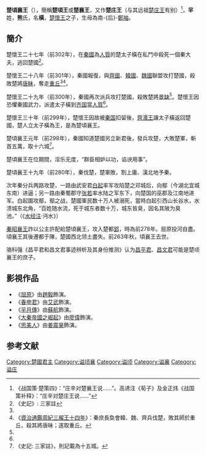 {{先秦人物信息框
|名称=楚頃襄王
|图像=
|图说=
|别称=
|姓=[[芈姓|芈姓]]
|氏=[[熊氏|熊氏]]
|名=横
|字=
|別名=
|别字=
|时代=
|国家=
|身份=
|官位=
|爵位=
|谥号=
|出生日期=前329年
|出生地点=
|逝世日期=前263年
|逝世地点=
|在位年代=前298年—前263年
|父=[[楚怀王|楚怀王]]
|嫡母=
|母=[[鄭袖|鄭袖]]
|正妻=
|妾=
|夫=
|子女=[[楚考烈王|楚考烈王]]
|太子=[[楚考烈王|太子完]]
|都城=
|居所=
|墓葬=
|学派=
|著作=
}}
'''楚頃襄王'''（{{bd|前329年||前263年||catIdx=X}}），簡稱'''楚頃王'''或'''楚襄王'''，又作'''楚庄王'''（与其远祖[[楚庄王|楚庄王]]有别）<ref>《战国策·楚策四》：“庄辛对楚襄王说……”。高诱注《荀子》及金正炜《战国策补释》：“庄辛对楚庄王说……”</ref>，'''羋'''姓，'''熊'''氏，名'''橫'''，[[楚懷王|楚懷王]]之子，生母為南-{后}-[[鄭袖|鄭袖]]。

==簡介==
楚懷王二十七年（前302年），在[[秦國|秦國]]為[[人質|人質]]的楚太子橫在私鬥中殺死一個秦大夫，逃回楚國<ref name="#1">《史記》: 三家註</ref>。

楚懷王二十八年（前301年），秦國報復，與[[齊國|齊國]]、[[韓國|韓國]]、[[魏国_(战国)|魏國]]聯盟攻打楚國，殺敗楚將[[唐眛|唐眛]]，奪走[[重丘|重丘]]<ref name="#1"/><ref>《[[s:資治通鑑/卷003|資治通鑑周紀三赧王十四年]]》：秦庶長奐會韓、魏、齊兵伐楚，敗其師於重丘，殺其將唐昧；遂取重丘。</ref>。

楚懷王二十九年（前300年），秦國再次派兵攻打楚國，殺敗楚將[[景缺|景缺]]<ref name="#1"/>。楚懷王因恐懼秦國武力，派遣太子橫到[[齐国|齐国]]當[[人質|人質]]<ref name="#1"/>。

楚懷王三十年（前299年），楚懷王因故被[[秦国|秦国]]扣留後，[[齊湣王|齊湣王]]讓太子橫返回楚國，楚人立太子橫為王，是為楚頃襄王。

楚頃襄王元年（前298年），秦國知道楚國另立新君後，發兵攻楚，大敗楚軍，斬首五萬，取十六城<ref>《史記: 三家註》，則記載為十五城。</ref>。

楚頃襄王在位期間，淫乐无度，“群臣相妒以功，谄谀用事”。

楚頃襄王十九年（前280年），秦伐楚，楚軍敗，割上庸、漢北地予秦。

次年秦分兵两路攻楚，一路由武安君[[白起|白起]]率军攻陷楚之邓城后，向鄢（今湖北宜城东南）进逼；另一路由秦蜀郡守[[张若|张若]]率水陆之军东下，向楚国的巫郡及江南地进军。白起圍攻鄢，鄢之战，楚國軍民数十万人被溺死，當時白起引西山长谷水，水溃城东北角，“百姓随水流，死于城东者数十万，城东皆臭，因名其陂为臭池。”（《[[水经注|水经注]]·沔水》）

[[秦昭襄王|秦昭襄王]]詐以公主許配給楚頃襄王，{{Citation needed|[[屈原|屈原]]長跪城外力諫不果。秦軍趁頃襄王開城迎親，長驅直進，|time=2021-01-04}}攻入楚都[[郢|郢]]，時為前278年。屈原投河自盡。頃襄王其後遷都于陳，楚國西北领土盡失。前263年秋，頃襄王去世。

骆科强《昌平君和昌文君事迹辨析及其身份推测》认为[[昌平君|昌平君]]、[[昌文君|昌文君]]可能是楚顷襄王的庶子。

==影視作品==
* 《[[屈原（1999年電影）|屈原]]》由[[趙毅|趙毅]]飾演。
* 《[[春申君|春申君]]》由[[艾武|艾武]]飾演。
* 《[[羋月傳|羋月傳]]》由[[蘇航|蘇航]]飾演。
* 《[[大秦帝國之崛起|大秦帝國之崛起]]》由[[廖偉|廖偉]]飾演。
* 《[[思美人|思美人]]》由[[姜震昊|姜震昊]]飾演。

==参考文献==
{{Reflist}}
{{中国皇帝|父[[楚前懷王|楚懷王]]|子[[楚考烈王|楚考烈王]]|[[楚國|楚國君主]]|前298年—前263年}}
{{楚国君主}}
[[Category:楚國君主|Category:楚國君主]]
[[Category:谥顷襄|Category:谥顷襄]]
[[Category:谥顷|Category:谥顷]]
[[Category:谥襄|Category:谥襄]]
[[Category:谥庄|Category:谥庄]]